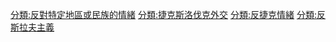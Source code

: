 [[分類:反對特定地區或民族的情緒|分類:反對特定地區或民族的情緒]]
[[分類:捷克斯洛伐克外交|分類:捷克斯洛伐克外交]]
[[分類:反捷克情緒|分類:反捷克情緒]]
[[分類:反斯拉夫主義|分類:反斯拉夫主義]]